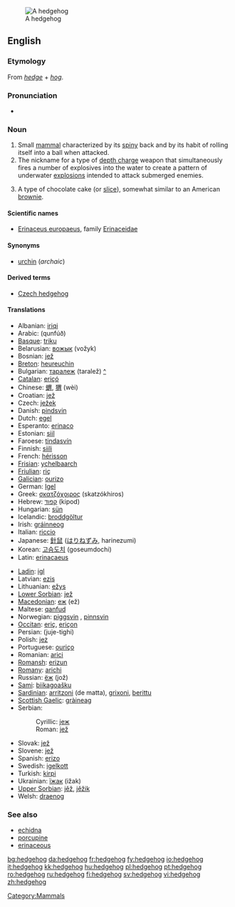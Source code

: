 {{wikipedia}}
[[Image:Igel01.jpg|thumb|A hedgehog]]
==English==

===Etymology===
From ''[[hedge]]'' + ''[[hog]]''.

===Pronunciation===
* {{IPA|/ˈhɛʤhɒg/}}

===Noun===
{{en-noun}}

# Small [[mammal]] characterized by its [[spiny]] back and by its habit of rolling itself into a ball when attacked.
# The nickname for a type of [[depth charge]] weapon that simultaneously fires a number of explosives into the water to create a pattern of underwater [[explosion]]s intended to attack submerged enemies.
# {{Australian English}} A type of chocolate cake (or [[slice]]), somewhat similar to an American [[brownie]].

====Scientific names====
* [[Erinaceus europaeus]], family [[Erinaceidae]]

====Synonyms====
* [[urchin]] (''archaic'')

====Derived terms====
* [[Czech hedgehog]]

====Translations====
{{trans-top|animal}}
* Albanian: [[iriqi]]
* Arabic: {{ARchar|[[قنفذ|قُنْفُذ]]}} (qunfúð) {{m}}
* [[Basque]]: [[triku]]
* Belarusian: [[вожык]] (vožyk) {{m}}
* Bosnian: [[jež]] {{m}}
* [[Breton]]: [[heureuchin]]
* Bulgarian: [[таралеж]] (taralež) [[:bg:таралеж|^]]
* [[Catalan]]: [[eriçó]] {{m}}
* Chinese: [[蝟]], [[猬]] (wèi)
* Croatian: [[jež]] {{m}}
* Czech: [[ježek]] {{m}}
* Danish: [[pindsvin]] {{n}}
* Dutch: [[egel]] {{m}}
* Esperanto: [[erinaco]]
* Estonian: [[siil]]
* Faroese: [[tindasvín]]
* Finnish: [[siili]]
* French: [[hérisson]] {{m}}
* [[Frisian]]: [[ychelbaarch]]
* [[Friulian]]: [[riç]]
* [[Galician]]: [[ourizo]] {{m}}
* German: [[Igel]] {{m}}
* Greek: [[σκατζόχοιρος]] (skatzókhiros)
* Hebrew: [[קפוד]] (kipod)
* Hungarian: [[sün]]
* Icelandic: [[broddgöltur]] {{m}}
* Irish: [[gráinneog]]
* Italian: [[riccio]] {{m}}
* Japanese: [[針鼠]] ([[はりねずみ]], harinezumi)
* Korean: [[고슴도치]] (goseumdochi)
* Latin: [[erinacaeus]] {{m}}
{{trans-mid}}
* [[Ladin]]: [[igl]]
* Latvian: [[ezis]]
* Lithuanian: [[ežys]]
* [[Lower Sorbian]]: [[jež]]
* [[Macedonian]]: [[еж]] (ež) {{m}}
* Maltese: [[qanfud]]
* Norwegian: [[piggsvin]] {{n}}, [[pinnsvin]] {{n}}
* [[Occitan]]: [[eriç]], [[eriçon]]
* Persian: {{FAchar|[[جوجه‌تیغی]]}} (juje-tighi)
* Polish: [[jeż]] {{m}}
* Portuguese: [[ouriço]] {{m}}
* Romanian: [[arici]]
* [[Romansh]]: [[erizun]]
* [[Romany]]: [[arichi]] {{m}}
* Russian: [[ёж]] (jož) {{m}}
* [[Sami]]: [[biikagoašku]]
* [[Sardinian]]: [[arritzoni]] (de matta), [[grixoni]], [[berittu]]
* [[Scottish Gaelic]]: [[gràineag]]
* Serbian:
*: Cyrillic: [[јеж#Serbian|јеж]] {{m}}
*: Roman: [[jež#Serbian|jež]] {{m}}
* Slovak: [[jež]]
* Slovene: [[jež]] {{m}}
* Spanish: [[erizo]] {{m}}
* Swedish: [[igelkott]] {{c}}
* Turkish: [[kirpi]]
* Ukrainian: [[їжак]] (ižak) {{m}}
* [[Upper Sorbian]]: [[jěž]], [[jěžik]]
* Welsh: [[draenog]]
{{trans-bottom}}

===See also===
* [[echidna]]
* [[porcupine]]
* [[erinaceous]]

[[Category:Mammals]]

[[bg:hedgehog]]
[[da:hedgehog]]
[[fr:hedgehog]]
[[fy:hedgehog]]
[[io:hedgehog]]
[[it:hedgehog]]
[[kk:hedgehog]]
[[hu:hedgehog]]
[[pl:hedgehog]]
[[pt:hedgehog]]
[[ro:hedgehog]]
[[ru:hedgehog]]
[[fi:hedgehog]]
[[sv:hedgehog]]
[[vi:hedgehog]]
[[zh:hedgehog]]